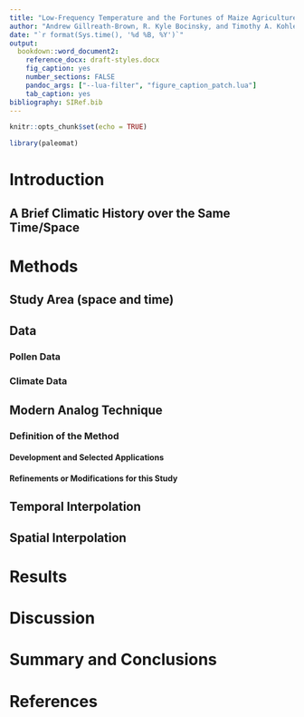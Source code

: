 ```yaml
---
title: "Low-Frequency Temperature and the Fortunes of Maize Agriculture in the Upland United States Southwest, 2950 – 150 BP"
author: "Andrew Gillreath-Brown, R. Kyle Bocinsky, and Timothy A. Kohler"
date: "`r format(Sys.time(), '%d %B, %Y')`"
output: 
  bookdown::word_document2:
    reference_docx: draft-styles.docx
    fig_caption: yes
    number_sections: FALSE
    pandoc_args: ["--lua-filter", "figure_caption_patch.lua"]
    tab_caption: yes
bibliography: SIRef.bib
---
```


```r

knitr::opts_chunk$set(echo = TRUE)

library(paleomat)

```

# Introduction

## A Brief Climatic History over the Same Time/Space

# Methods

## Study Area (space and time)

## Data

### Pollen Data

### Climate Data

## Modern Analog Technique

### Definition of the Method

#### Development and Selected Applications

#### Refinements or Modifications for this Study

## Temporal Interpolation

## Spatial Interpolation

# Results

# Discussion

# Summary and Conclusions

# References


